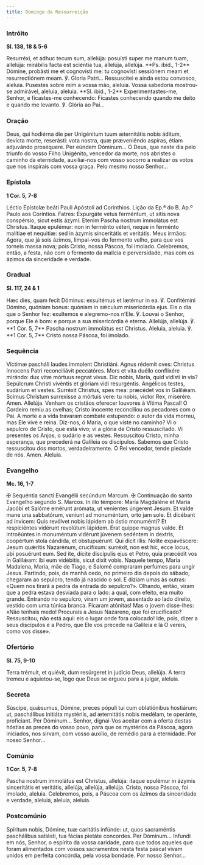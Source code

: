 ```yaml
---
title: Domingo da Ressurreição
---
```


### Intróito

**Sl. 138, 18 & 5-6**

<div class="side-by-side not-content">
  <span>
    Resurréxi, et adhuc tecum sum, allelúja: posuísti super me manum tuam, allelúja: mirábilis facta
    est sciéntia tua, allelúja, allelúja. **Ps. ibid., 1-2** Dómine, probásti me et cognovísti me:
    tu cognovísti sessiónem meam et resurrectiónem meam. ℣. Gloria Patri...
  </span>
  <span>
    Ressuscitei e ainda estou convosco, aleluia. Pusestes sobre mim a vossa mão, aleluia. Vossa
    sabedoria mostrou-se admirável, aleluia, aleluia. **Sl. ibid., 1-2** Experimentastes-me, Senhor,
    e ficastes-me conhecendo: Ficastes conhecendo quando me deito e quando me levanto. ℣. Glória ao
    Pai...
  </span>
</div>

### Oração

<div class="side-by-side not-content">
  <span>
    Deus, qui hodiérna die per Unigénitum tuum æternitátis nobis áditum, devícta morte, reserásti:
    vota nostra, quæ præveniéndo aspíras, étiam adjuvándo proséquere. Per eúndem Dóminum...
  </span>
  <span>
    Ó Deus, que neste dia pelo triunfo do vosso Filho Unigénito, vencedor da morte, nos abristes o
    caminho da eternidade, auxiliai-nos com vosso socorro a realizar os votos que nos inspirais com
    vossa graça. Pelo mesmo nosso Senhor...
  </span>
</div>

### Epístola

**1 Cor. 5, 7-8**

<div class="side-by-side not-content">
  <span>Léctio Epístolæ beáti Pauli Apóstoli ad Corinthios.</span>
  <span>Lição da Ep.ª do B. Ap.º Paulo aos Coríntios.</span>
  <span>
    Fatres: Expurgáte vetus ferméntum, ut sitis nova conspérsio, sicut estis ázymi. Etenim Pascha
    nostrum immolátus est Christus. Itaque epulémur: non in ferménto véteri, neque in ferménto
    malítiae et nequitiæ: sed in ázymis sinceritátis et veritátis.
  </span>
  <span>
    Meus irmãos: Agora, que já sois ázimos, limpai-vos do fermento velho, para que vos torneis massa
    nova; pois Cristo, nossa Páscoa, foi imolado. Celebremos, então, a festa, não com o fermento da
    malícia e perversidade, mas com os ázimos da sinceridade e verdade.
  </span>
</div>

### Gradual

**Sl. 117, 24 & 1**

<div class="side-by-side not-content">
  <span>
    Hæc dies, quam fecit Dóminus: exsultémus et lætémur in ea. ℣. Confitémini Dómino, quóniam bonus:
    quóniam in sǽculum misericórdia ejus.
  </span>
  <span>
    Eis o dia que o Senhor fez: exultemos e alegremo-nos n’Ele. ℣. Louvai o Senhor, porque Ele é
    bom: e porque a sua misericórdia é eterna.
  </span>
  <span>Allelúja, allelúja. ℣. **1 Cor. 5, 7** Pascha nostrum immolátus est Christus.</span>
  <span>Aleluia, aleluia. ℣. **1 Cor. 5, 7** Cristo nossa Páscoa, foi imolado.</span>
</div>

### Sequência

<div class="side-by-side not-content">
  <span>
    Víctimæ pascháli laudes ímmolent Christiáni. Agnus rédemit oves: Christus ínnocens Patri
    reconciliávit peccatóres. Mors et vita duéllo conflixére mirándo: dux vitæ mórtuus regnat vivus.
    Dic nobis, María, quid vidísti in via? Sepúlcrum Christi vivéntis et glóriam vidi resurgéntis.
    Angélicos testes, sudárium et vestes. Surréxit Christus, spes mea: præcédet vos in Galilǽam.
    Scimus Christum surrexísse a mórtuis vere: tu nobis, victor Rex, miserére. Amen. Allelúja.
  </span>
  <span>
    Venham os cristãos oferecer louvores à Vítima Pascal! O Cordeiro remiu as ovelhas; Cristo
    inocente reconciliou os pecadores com o Pai. A morte e a vida travaram combate estupendo: o
    autor da vida morreu, mas Ele vive e reina. Diz-nos, ó Maria, o que viste no caminho? Vi o
    sepulcro de Cristo, que está vivo; vi a glória de Cristo ressuscitado. Vi presentes os Anjos, o
    sudário e as vestes. Ressuscitou Cristo, minha esperança, que precederá na Galileia os
    discípulos. Sabemos que Cristo ressuscitou dos mortos, verdadeiramente. Ó Rei vencedor, tende
    piedade de nós. Amen. Aleluia.
  </span>
</div>

### Evangelho

**Mc. 16, 1-7**

<div class="side-by-side not-content">
  <span>
    <span class="text-red-500">✠</span> Sequéntia sancti Evangélii secúndum Marcum.
  </span>
  <span>
    <span class="text-red-500">✠</span> Continuação do santo Evangelho segundo S. Marcos.
  </span>
  <span>
    In illo témpore: María Magdaléne et María Jacóbi et Salóme emérunt arómata, ut venientes
    úngerent Jesum. Et valde mane una sabbatórum, veniunt ad monuméntum, orto jam sole. Et dicébant
    ad ínvicem: Quis revólvet nobis lápidem ab óstio monuménti? Et respiciéntes vidérunt revolútum
    lápidem. Erat quippe magnus valde. Et introëúntes in monuméntum vidérunt júvenem sedéntem in
    dextris, coopértum stola cándida, et obstupuérunt. Qui dicit illis: Nolíte expavéscere: Jesum
    quǽritis Nazarénum, crucifíxum: surréxit, non est hic, ecce locus, ubi posuérunt eum. Sed ite,
    dícite discípulis ejus et Petro, quia præcédit vos in Galilǽam: ibi eum vidébitis, sicut dixit
    vobis.
  </span>
  <span>
    Naquele tempo, Maria Madalena, Maria, mãe de Tiago, e Salomé compraram perfumes para ungir
    Jesus. Partindo, pois, de manhã cedo, no primeiro dia depois do sábado, chegaram ao sepulcro,
    tendo já nascido o sol. E diziam umas às outras: «Quem nos tirará a pedra da entrada do
    sepulcro?». Olhando, então, viram que a pedra estava desviada para o lado: a qual, com efeito,
    era muito grande. Entrando no sepulcro, viram um jovem, assentado ao lado direito, vestido com
    uma túnica branca. Ficaram atónitas! Mas o jovem disse-lhes: «Não tenhais medo! Procurais a
    Jesus Nazareno, que foi crucificado? Ressuscitou, não está aqui: eis o lugar onde fora colocado!
    Ide, pois, dizer a seus discípulos e a Pedro, que Ele vos precede na Galileia e lá O vereis,
    como vos disse».
  </span>
</div>

### Ofertório

**Sl. 75, 9-10**

<div class="side-by-side not-content">
  <span>Terra trémuit, et quiévit, dum resúrgeret in judício Deus, allelúja.</span>
  <span>A terra tremeu e aquietou-se, logo que Deus se ergueu para a julgar, aleluia.</span>
</div>

### Secreta

<div class="side-by-side not-content">
  <span>
    Súscipe, quǽsumus, Dómine, preces pópuli tui cum oblatiónibus hostiárum: ut, paschálibus
    initiáta mystériis, ad æternitátis nobis medélam, te operánte, profíciant. Per Dóminum...
  </span>
  <span>
    Senhor, dignai-Vos aceitar com a oferta destas hóstias as preces do vosso povo, para que os
    mystérios da Páscoa, agora iniciados, nos sirvam, com vosso auxílio, de remédio para a
    eternidade. Por nosso Senhor...
  </span>
</div>

### Comúnio

**1 Cor. 5, 7-8**

<div class="side-by-side not-content">
  <span>
    Pascha nostrum immolátus est Christus, allelúja: itaque epulémur in ázymis sinceritátis et
    veritátis, allelúja, allelúja, allelúja.
  </span>
  <span>
    Cristo, nossa Páscoa, foi imolado, aleluia. Celebremos, pois, a Páscoa com os ázimos da
    sinceridade e verdade, aleluia, aleluia, aleluia.
  </span>
</div>

### Postcomúnio

<div class="side-by-side not-content">
  <span>
    Spíritum nobis, Dómine, tuæ caritátis infúnde: ut, quos sacraméntis paschálibus satiásti, tua
    fácias pietáte concordes. Per Dóminum...
  </span>
  <span>
    Infundi em nós, Senhor, o espírito da vossa caridade, para que todos aqueles que foram
    alimentados com vossos sacramentos nesta festa pascal vivam unidos em perfeita concórdia, pela
    vossa bondade. Por nosso Senhor...
  </span>
</div>
